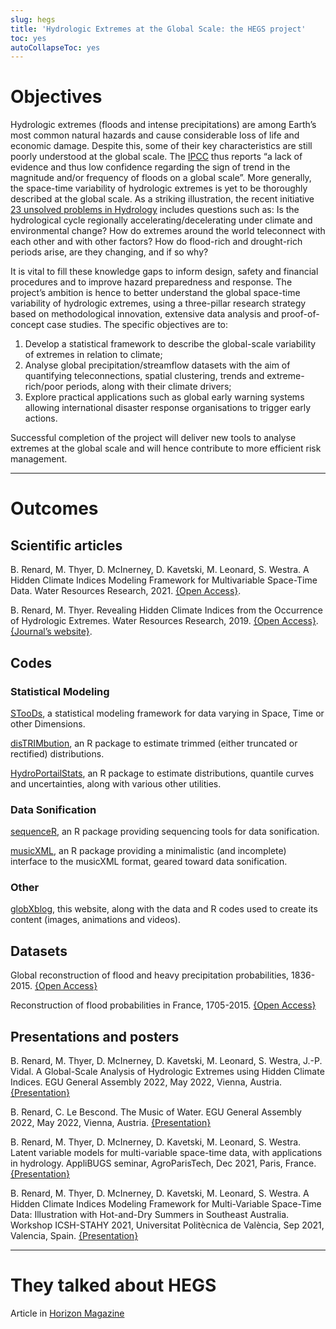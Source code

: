 ---
slug: hegs
title: 'Hydrologic Extremes at the Global Scale: the HEGS project'
toc: yes
autoCollapseToc: yes
---

# Objectives 

Hydrologic extremes (floods and intense precipitations) are among Earth’s most common natural hazards and cause considerable loss of life and economic damage. Despite this, some of their key characteristics are still poorly understood at the global scale. The [IPCC](https://www.ipcc.ch) thus reports “a lack of evidence and thus low confidence regarding the sign of trend in the magnitude and/or frequency of floods on a global scale”. More generally, the space-time variability of hydrologic extremes is yet to be thoroughly described at the global scale. As a striking illustration, the recent initiative [23 unsolved problems in Hydrology](https://doi.org/10.1080/02626667.2019.1620507) includes questions such as: Is the hydrological cycle regionally accelerating/decelerating under climate and environmental change? How do extremes around the world teleconnect with each other and with other factors? How do flood-rich and drought-rich periods arise, are they changing, and if so why?

It is vital to fill these knowledge gaps to inform design, safety and financial procedures and to improve hazard preparedness and response. The project’s ambition is hence to better understand the global space-time variability of hydrologic extremes, using a three-pillar research strategy based on methodological innovation, extensive data analysis and proof-of-concept case studies. The specific objectives are to:

1. Develop a statistical framework to describe the global-scale variability of extremes in relation to climate;
2. Analyse global precipitation/streamflow datasets with the aim of quantifying teleconnections, spatial clustering, trends and extreme-rich/poor periods, along with their climate drivers;
3. Explore practical applications such as global early warning systems allowing international disaster response organisations to trigger early actions.

Successful completion of the project will deliver new tools to analyse extremes at the global scale and will hence contribute to more efficient risk management.

---

# Outcomes

## Scientific articles
B. Renard, M. Thyer, D. McInerney, D. Kavetski, M. Leonard, S. Westra. A Hidden Climate Indices Modeling Framework for Multivariable Space-Time Data. Water Resources Research, 2021. [{Open Access}](https://doi.org/10.1029/2021WR030007).

B. Renard, M. Thyer. Revealing Hidden Climate Indices from the Occurrence of Hydrologic Extremes. Water Resources Research, 2019. [{Open Access}](https://hal.inrae.fr/hal-02610059). [{Journal's website}](https://doi.org/10.1029/2019WR024951).

## Codes

### Statistical Modeling

[STooDs](https://github.com/STooDs-tools), a statistical modeling framework for data varying in Space, Time or other Dimensions.

[disTRIMbution](https://github.com/benRenard/disTRIMbution), an R package to estimate trimmed (either truncated or rectified) distributions.

[HydroPortailStats](https://github.com/benRenard/HydroPortailStats), an R package to estimate distributions, quantile curves and uncertainties, along with various other utilities.

### Data Sonification

[sequenceR](https://github.com/benRenard/sequenceR), an R package providing sequencing tools for data sonification.

[musicXML](https://github.com/benRenard/musicXML), an R package providing a minimalistic (and incomplete) interface to the musicXML format, geared toward data sonification.

### Other

[globXblog](https://github.com/globXblog), this website, along with the data and R codes used to create its content (images, animations and videos).

## Datasets

Global reconstruction of flood and heavy precipitation probabilities, 1836-2015. [{Open Access}](https://zenodo.org/record/6773481)

Reconstruction of flood probabilities in France, 1705-2015. [{Open Access}](https://zenodo.org/record/6793501)

## Presentations and posters

B. Renard, M. Thyer, D. McInerney, D. Kavetski, M. Leonard, S. Westra, J.-P. Vidal. A Global-Scale Analysis of Hydrologic Extremes using Hidden Climate Indices. EGU General Assembly 2022, May 2022, Vienna, Austria. [{Presentation}](https://hal.archives-ouvertes.fr/hal-03710318)

B. Renard, C. Le Bescond. The Music of Water. EGU General Assembly 2022, May 2022, Vienna, Austria. [{Presentation}](https://hal.archives-ouvertes.fr/hal-03710340)

B. Renard, M. Thyer, D. McInerney, D. Kavetski, M. Leonard, S. Westra. Latent variable models for multi-variable space-time data, with applications in hydrology. AppliBUGS seminar, AgroParisTech, Dec 2021, Paris, France. [{Presentation}](https://hal.archives-ouvertes.fr/hal-03477547v1)

B. Renard, M. Thyer, D. McInerney, D. Kavetski, M. Leonard, S. Westra. A Hidden Climate Indices Modeling Framework for Multi-Variable Space-Time Data: Illustration with Hot-and-Dry Summers in Southeast Australia. Workshop ICSH-STAHY 2021, Universitat Politècnica de València, Sep 2021, Valencia, Spain. [{Presentation}](https://hal.archives-ouvertes.fr/hal-03403580)

---

# They talked about HEGS

Article in [Horizon Magazine](https://ec.europa.eu/research-and-innovation/en/horizon-magazine/big-lessons-about-biodiversity-loss-little-french-river)
